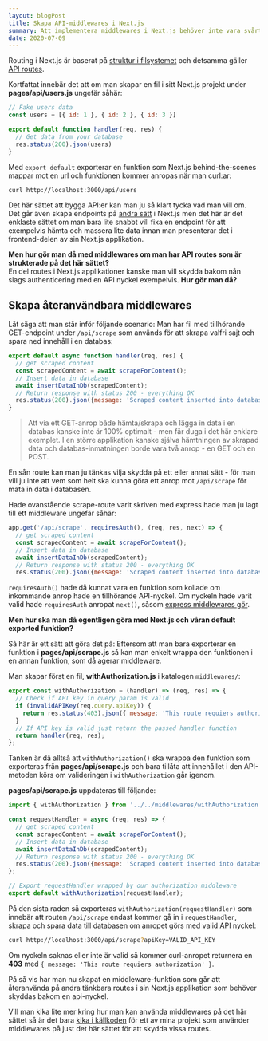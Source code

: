 ```yaml
---
layout: blogPost
title: Skapa API-middlewares i Next.js
summary: Att implementera middlewares i Next.js behöver inte vara svårt. Så här kan man enkelt skapa återanvändbara middlewares för API-endpoints i sin applikation
date: 2020-07-09
---
```


Routing i Next.js är baserat på [struktur i filsystemet](https://nextjs.org/docs/routing/introduction) och detsamma gäller [API routes](https://nextjs.org/docs/api-routes/introduction).

Kortfattat innebär det att om man skapar en fil i sitt Next.js projekt under **pages/api/users.js** ungefär såhär:


```js:pages/api/users.js
// Fake users data
const users = [{ id: 1 }, { id: 2 }, { id: 3 }]

export default function handler(req, res) {
  // Get data from your database
  res.status(200).json(users)
}
```

Med `export default` exporterar en funktion som Next.js behind-the-scenes mappar mot en url och funktionen kommer anropas när man curl:ar:

```bash
curl http://localhost:3000/api/users
```

Det här sättet att bygga API:er kan man ju så klart tycka vad man vill om.
Det går även skapa endpoints på [andra sätt](https://nextjs.org/docs/advanced-features/custom-server) i Next.js men det här är det enklaste sättet om man bara lite snabbt vill fixa en endpoint för att exempelvis hämta och massera lite data innan man presenterar det i frontend-delen av sin Next.js applikation.

**Men hur gör man då med middlewares om man har API routes som är strukterade på det här sättet?**   
En del routes i Next.js applikationer kanske man vill skydda bakom nån slags authenticering med en API nyckel exempelvis. **Hur gör man då?**

## Skapa återanvändbara middlewares

Låt säga att man står inför följande scenario: Man har fil med tillhörande GET-endpoint under `/api/scrape` som används för att skrapa valfri sajt och spara ned innehåll i en databas:

```js:pages/api/scrape.js
export default async function handler(req, res) {
  // get scraped content
  const scrapedContent = await scrapeForContent();
  // Insert data in database
  await insertDataInDb(scrapedContent);
  // Return response with status 200 - everything OK
  res.status(200).json({message: 'Scraped content inserted into database'});
}
```

> Att via ett GET-anrop både hämta/skrapa och lägga in data i en databas kanske inte är 100% optimalt - men får duga i det här enklare exemplet.
I en större applikation kanske själva hämtningen av skrapad data och databas-inmatningen borde vara två anrop - en GET och en POST.

En sån route kan man ju tänkas vilja skydda på ett eller annat sätt - för man vill ju inte att vem som helt ska kunna göra ett anrop mot `/api/scrape` för mata in data i databasen.

Hade ovanstående scrape-route varit skriven med express hade man ju lagt till ett middleware ungefär såhär:

```js
app.get('/api/scrape', requiresAuth(), (req, res, next) => {
  // get scraped content
  const scrapedContent = await scrapeForContent();
  // Insert data in database
  await insertDataInDb(scrapedContent);
  // Return response with status 200 - everything OK
  res.status(200).json({message: 'Scraped content inserted into database'});
```

`requiresAuth()` hade då kunnat vara en funktion som kollade om inkommande anrop hade en tillhörande API-nyckel. Om nyckeln hade varit valid hade `requiresAuth` anropat `next()`, såsom [express middlewares gör](https://expressjs.com/en/guide/using-middleware.html).

**Men hur ska man då egentligen göra med Next.js och våran default exported funktion?**

Så här är ett sätt att göra det på: Eftersom att man bara exporterar en funktion i **pages/api/scrape.js** så kan man enkelt wrappa den funktionen i en annan funktion, som då agerar middleware.

Man skapar först en fil, **withAuthorization.js** i katalogen `middlewares/`:

```js:middlewares/withAuthorization.js
export const withAuthorization = (handler) => (req, res) => {
  // Check if API key in query param is valid
  if (invalidAPIKey(req.query.apiKey)) {
    return res.status(403).json({ message: 'This route requiers authorization' });
  }
  // If API key is valid just return the passed handler function
  return handler(req, res);
};
```

Tanken är då alltså att `withAuthorization()` ska wrappa den funktion som exporteras från **pages/api/scrape.js** och bara tillåta att innehållet i den API-metoden körs om valideringen i `withAuthorization` går igenom.

**pages/api/scrape.js** uppdateras till följande:

```js{12,13}:pages/api/scrape.js
import { withAuthorization } from '../../middlewares/withAuthorization';

const requestHandler = async (req, res) => {
  // get scraped content
  const scrapedContent = await scrapeForContent();
  // Insert data in database
  await insertDataInDb(scrapedContent);
  // Return response with status 200 - everything OK
  res.status(200).json({message: 'Scraped content inserted into database'});
};

// Export requestHandler wrapped by our authorization middleware
export default withAuthorization(requestHandler);
```

På den sista raden så exporteras `withAuthorization(requestHandler)` som innebär att routen `/api/scrape` endast kommer gå in i `requestHandler`, skrapa och spara data till databasen om anropet görs med valid API nyckel:

```bash
curl http://localhost:3000/api/scrape?apiKey=VALID_API_KEY
```

Om nyckeln saknas eller inte är valid så kommer curl-anropet returnera en **403** med `{ message: 'This route requiers authorization' }`.

På så vis har man nu skapat en middleware-funktion som går att återanvända på andra tänkbara routes i sin Next.js applikation som behöver skyddas bakom en api-nyckel.

Vill man kika lite mer kring hur man kan använda middlewares på det här sättet så är det bara [kika i källkoden](https://github.com/danielv14/aftonbladet-checkr-next/tree/master/src/middlewares) för ett av mina projekt som använder middlewares på just det här sättet för att skydda vissa routes.